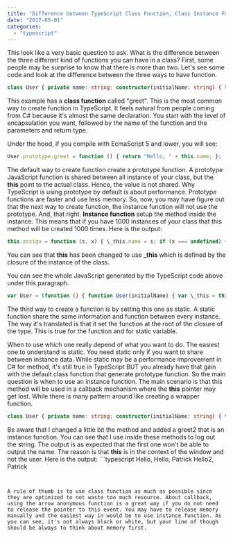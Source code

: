 ```yaml
---
title: "Difference between TypeScript Class Function, Class Instance Function and Static Function"
date: "2017-05-01"
categories: 
  - "typescript"
---
```


This look like a very basic question to ask. What is the difference between the three different kind of functions you can have in a class? First, some people may be surprise to know that there is more than two. Let's see some code and look at the difference between the three ways to have function.

```typescript
class User { private name: string; constructor(initialName: string) { this.name = initialName; } public greet(): string { return "Hello, " + this.name; } public assign = (s: string, x?: string) :void => { this.name = s; if (x === undefined) { console.log("Undefined") } }; private static count = 0; public static assignStatic() { User.count = User.count + 1; } } let greeter = new User("Patrick"); 
``` 


This example has a **class function** called "greet". This is the most common way to create function in TypeScript. It feels natural from people coming from C# because it's almost the same declaration. You start with the level of encapsulation you want, followed by the name of the function and the parameters and return type.

Under the hood, if you compile with EcmaScript 5 and lower, you will see:

```typescript
User.prototype.greet = function () { return "Hello, " + this.name; }; 
``` 


The default way to create function create a prototype function. A prototype JavaScript function is shared between all instance of your class, but the **this** point to the actual class. Hence, the value is not shared. Why TypeScript is using prototype by default is about performance. Prototype functions are faster and use less memory. So, now, you may have figure out that the next way to create function, the instance function will not use the prototype. And, that right. **Instance function** setup the method inside the instance. This means that if you have 1000 instances of your class that this method will be created 1000 times. Here is the output:

```typescript
this.assign = function (s, x) { \_this.name = s; if (x === undefined) { console.log("Undefined"); } }; 
``` 


You can see that **this** has been changed to use **\_this** which is defined by the closure of the instance of the class.

You can see the whole JavaScript generated by the TypeScript code above under this paragraph.

```typescript
var User = (function () { function User(initialName) { var \_this = this; this.assign = function (s, x) { \_this.name = s; if (x === undefined) { console.log("Undefined"); } }; this.name = initialName; } User.prototype.greet = function () { return "Hello, " + this.name; }; User.assignStatic = function () { User.count = User.count + 1; }; return User; }()); User.count = 0; var greeter = new User("Patrick"); 
``` 


The third way to create a function is by setting this one as static. A static function share the same information and function between every instance. The way it's translated is that it set the function at the root of the closure of the type. This is true for the function and for static variable.

When to use which one really depend of what you want to do. The easiest one to understand is static. You need static only if you want to share between instance data. While static may be a performance improvement in C# for method, it's still true in TypeScript BUT you already have that gain with the default class function that generate prototype function. So the main question is when to use an instance function. The main scenario is that this method will be used in a callback mechanism where the **this** pointer may get lost. While there is many pattern around like creating a wrapper function.

```typescript
class User { private name: string; constructor(initialName: string) { this.name = initialName; } public greet(): void { console.log("Hello, " + this.name); } public greet2 = () : void => { console.log("Hello2, " + this.name); } public assign = (s: string, x?: string): void => { this.name = s; if (x === undefined) { console.log("Undefined") } }; private static count = 0; public static assignStatic() { User.count = User.count + 1; } } let greeter = new User("Patrick"); window.setTimeout(greeter.greet, 10); // this won't be the user this window.setTimeout(() => greeter.greet(), 1000); // this will be user this window.setTimeout(greeter.greet2, 2000); // this will be user this 
``` 


Be aware that I changed a little bit the method and added a greet2 that is an instance function. You can see that I use inside these methods to log out the string. The output is as expected that the first one won't be able to output the name. The reason is that **this** is in the context of the window and not the user. Here is the output: ```typescript
Hello, Hello, Patrick Hello2, Patrick 
``` 


A rule of thumb is to use class function as much as possible since they are optimized to not waste too much resource. About callback, using the arrow anonymous function is a great way if you do not need to release the pointer to this event. You may have to release memory manually and the easiest way in would be to use instance function. As you can see, it's not always black or white, but your line of though should be always to think about memory first.
